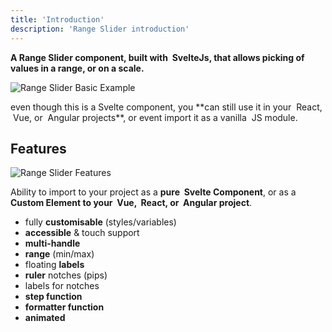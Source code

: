```yaml
---
title: 'Introduction'
description: 'Range Slider introduction'
---
```



**A Range Slider component, built with <Icon name="vscode-icons:file-type-svelte" />&nbsp;SvelteJs, that allows picking of values in a range, or on a scale.**

![Range Slider Basic Example](https://raw.githubusercontent.com/simeydotme/svelte-range-slider-pips/main/test/public/svelte-range-slider-screenshot.png)

<Note type="alert" title="Dont Worry!">
  even though this is a Svelte component, you **can still use it in your <Icon name="vscode-icons:file-type-reactjs" />&nbsp;React, 
  <Icon name="vscode-icons:file-type-vue" />&nbsp;Vue, or <Icon name="vscode-icons:file-type-angular" />&nbsp;Angular projects**, or event import it
as a vanilla <Icon name="vscode-icons:file-type-js-official" />&nbsp;JS module.
</Note>

## Features

![Range Slider Features](https://raw.githubusercontent.com/simeydotme/svelte-range-slider-pips/main/test/public/svelte-range-slider-features.png)

Ability to import to your project as a **pure <Icon name="vscode-icons:file-type-svelte" />&nbsp;Svelte Component**, or as a **Custom Element to your <Icon name="vscode-icons:file-type-vue" />&nbsp;Vue, 
<Icon name="vscode-icons:file-type-reactjs" />&nbsp;React, or <Icon name="vscode-icons:file-type-angular" />&nbsp;Angular project**.

- <Icon name="twemoji:sparkles" /> fully **customisable** (styles/variables)
- <Icon name="twemoji:wheelchair-symbol" /> **accessible** & touch support
- <Icon name="twemoji:thumbs-up-medium-light-skin-tone" /> **multi-handle**
- <Icon name="twemoji:level-slider" /> **range** (min/max)
- <Icon name="twemoji:label" /> floating **labels**
- <Icon name="twemoji:straight-ruler" /> **ruler** notches (pips)
- <Icon name="twemoji:label" /> labels for notches
- <Icon name="twemoji:memo" /> **step function**
- <Icon name="twemoji:wrench" /> **formatter function**
- <Icon name="twemoji:performing-arts" /> **animated**
